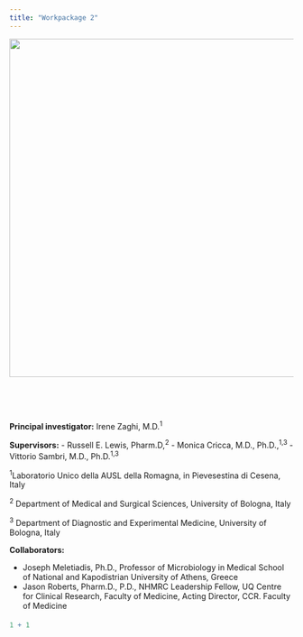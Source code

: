```yaml
---
title: "Workpackage 2"
---
```


![](Acute%20project%20logo_gh.png){fig-align="center" width="600"}

<br>

<br>

**Principal investigator:** Irene Zaghi, M.D.^1^

**Supervisors:** - Russell E. Lewis, Pharm.D,^2^ - Monica Cricca, M.D., Ph.D.,^1,3^ - Vittorio Sambri, M.D., Ph.D.^1,3^

^1^Laboratorio Unico della AUSL della Romagna, in Pievesestina di Cesena, Italy

^2^ Department of Medical and Surgical Sciences, University of Bologna, Italy

^3^ Department of Diagnostic and Experimental Medicine, University of Bologna, Italy

**Collaborators:**

-   Joseph Meletiadis, Ph.D., Professor of Microbiology in Medical School of National and Kapodistrian University of Athens, Greece
-   Jason Roberts, Pharm.D., P.D., NHMRC Leadership Fellow, UQ Centre for Clinical Research, Faculty of Medicine, Acting Director, CCR. Faculty of Medicine

#### 

```r
1 + 1
```
